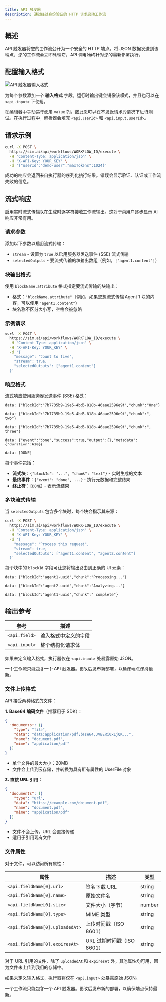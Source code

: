 ```yaml
---
title: API 触发器
description: 通过经过身份验证的 HTTP 请求启动工作流
---
```



## 概述

API 触发器将您的工作流公开为一个安全的 HTTP 端点。将 JSON 数据发送到该端点，您的工作流会立即处理它。API 调用始终针对您的最新部署执行。

## 配置输入格式

<div className='flex justify-center my-6'>
  <Image
    src='/static/triggers/api-trigger-light.png'
    alt='API 触发器输入格式'
    width={400}
    height={250}
    className='rounded-xl border border-border shadow-sm'
  />
</div>

为每个参数添加一个 **输入格式** 字段。运行时输出键会镜像该模式，并且也可以在 `<api.input>` 下使用。

在编辑器中手动运行使用 `value` 列，因此您可以在不发送请求的情况下进行测试。在执行过程中，解析器会填充 `<api.userId>` 和 `<api.input.userId>`。

## 请求示例

```bash
curl -X POST \
  https://sim.ai/api/workflows/WORKFLOW_ID/execute \
  -H 'Content-Type: application/json' \
  -H 'X-API-Key: YOUR_KEY' \
  -d '{"userId":"demo-user","maxTokens":1024}'
```

成功的响应会返回来自执行器的序列化执行结果。错误会显示验证、认证或工作流失败的信息。

## 流式响应

启用实时流式传输以在生成时逐字符接收工作流输出。这对于向用户逐步显示 AI 响应非常有用。

### 请求参数

添加以下参数以启用流式传输：

- `stream` - 设置为 `true` 以启用服务器发送事件 (SSE) 流式传输
- `selectedOutputs` - 要流式传输的块输出数组（例如，`["agent1.content"]`）

### 块输出格式

使用 `blockName.attribute` 格式指定要流式传输的块输出：
- 格式：`"blockName.attribute"`（例如，如果您想流式传输 Agent 1 块的内容，可以使用 `"agent1.content"`）
- 块名称不区分大小写，空格会被忽略

### 示例请求

```bash
curl -X POST \
  https://sim.ai/api/workflows/WORKFLOW_ID/execute \
  -H 'Content-Type: application/json' \
  -H 'X-API-Key: YOUR_KEY' \
  -d '{
    "message": "Count to five",
    "stream": true,
    "selectedOutputs": ["agent1.content"]
  }'
```

### 响应格式

流式响应使用服务器发送事件 (SSE) 格式：

```
data: {"blockId":"7b7735b9-19e5-4bd6-818b-46aae2596e9f","chunk":"One"}

data: {"blockId":"7b7735b9-19e5-4bd6-818b-46aae2596e9f","chunk":", two"}

data: {"blockId":"7b7735b9-19e5-4bd6-818b-46aae2596e9f","chunk":", three"}

data: {"event":"done","success":true,"output":{},"metadata":{"duration":610}}

data: [DONE]
```

每个事件包括：
- **流式块**：`{"blockId": "...", "chunk": "text"}` - 实时生成的文本
- **最终事件**：`{"event": "done", ...}` - 执行元数据和完整结果
- **终止符**：`[DONE]` - 表示流结束

### 多块流式传输

当 `selectedOutputs` 包含多个块时，每个块会指示其来源：

```bash
curl -X POST \
  https://sim.ai/api/workflows/WORKFLOW_ID/execute \
  -H 'Content-Type: application/json' \
  -H 'X-API-Key: YOUR_KEY' \
  -d '{
    "message": "Process this request",
    "stream": true,
    "selectedOutputs": ["agent1.content", "agent2.content"]
  }'
```

每个块中的 `blockId` 字段可让您将输出路由到正确的 UI 元素：

```
data: {"blockId":"agent1-uuid","chunk":"Processing..."}

data: {"blockId":"agent2-uuid","chunk":"Analyzing..."}

data: {"blockId":"agent1-uuid","chunk":" complete"}
```

## 输出参考

| 参考 | 描述 |
|-----------|-------------|
| `<api.field>` | 输入格式中定义的字段 |
| `<api.input>` | 整个结构化请求体 |

如果未定义输入格式，执行器仅在 `<api.input>` 处暴露原始 JSON。

<Callout type="warning">
一个工作流只能包含一个 API 触发器。更改后发布新部署，以确保端点保持最新。
</Callout>

### 文件上传格式

API 接受两种格式的文件：

**1. Base64 编码文件**（推荐用于 SDK）：

```json
{
  "documents": [{
    "type": "file",
    "data": "data:application/pdf;base64,JVBERi0xLjQK...",
    "name": "document.pdf",
    "mime": "application/pdf"
  }]
}
```

- 单个文件的最大大小：20MB
- 文件会上传到云存储，并转换为具有所有属性的 UserFile 对象

**2. 直接 URL 引用**：

```json
{
  "documents": [{
    "type": "url",
    "data": "https://example.com/document.pdf",
    "name": "document.pdf",
    "mime": "application/pdf"
  }]
}
```

- 文件不会上传，URL 会直接传递
- 适用于引用现有文件

### 文件属性

对于文件，可以访问所有属性：

| 属性 | 描述 | 类型 |
|----------|-------------|------|
| `<api.fieldName[0].url>` | 签名下载 URL | string |
| `<api.fieldName[0].name>` | 原始文件名 | string |
| `<api.fieldName[0].size>` | 文件大小（字节） | number |
| `<api.fieldName[0].type>` | MIME 类型 | string |
| `<api.fieldName[0].uploadedAt>` | 上传时间戳（ISO 8601） | string |
| `<api.fieldName[0].expiresAt>` | URL 过期时间戳（ISO 8601） | string |

对于 URL 引用的文件，除了 `uploadedAt` 和 `expiresAt` 外，其他属性均可用，因为文件未上传到我们的存储中。

如果未定义输入格式，执行器将仅在 `<api.input>` 处暴露原始 JSON。

<Callout type="warning">
一个工作流只能包含一个 API 触发器。更改后发布新的部署，以确保端点保持最新。
</Callout>
